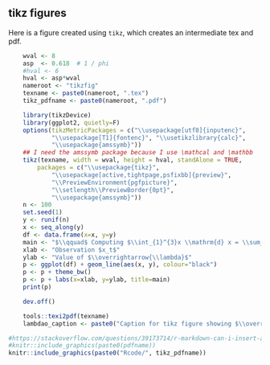 \clearpage

## tikz figures

Here is a figure created using `tikz`, which creates an intermediate tex and pdf.


```r
    wval <- 8
    asp  <- 0.618  # 1 / phi
    #hval <- 6
    hval <- asp*wval
    nameroot <- "tikzfig"
    texname <- paste0(nameroot, ".tex")
    tikz_pdfname <- paste0(nameroot, ".pdf")

    library(tikzDevice)
    library(ggplot2, quietly=F)
    options(tikzMetricPackages = c("\\usepackage[utf8]{inputenc}",
            "\\usepackage[T1]{fontenc}", "\\usetikzlibrary{calc}",
            "\\usepackage{amssymb}"))
    ## I need the amssymb package because I use \mathcal and \mathbb
    tikz(texname, width = wval, height = hval, standAlone = TRUE,
        packages = c("\\usepackage{tikz}",
            "\\usepackage[active,tightpage,psfixbb]{preview}",
            "\\PreviewEnvironment{pgfpicture}",
            "\\setlength\\PreviewBorder{0pt}",
            "\\usepackage{amssymb}"))
    n <- 100
    set.seed(1)
    y <- runif(n)
    x <- seq_along(y)
    df <- data.frame(x=x, y=y)
    main <- "$\\qquad$ Computing $\\int_{1}^{3}x \\mathrm{d} x = \\sum_{i=1}^{3} x_i$"
    xlab <- "Observation $x_t$"
    ylab <- "Value of $\\overrightarrow{\\lambda}$"
    p <- ggplot(df) + geom_line(aes(x, y), colour="black")
    p <- p + theme_bw()
    p <- p + labs(x=xlab, y=ylab, title=main)
    print(p)

    dev.off()

    tools::texi2pdf(texname)
    lambdao_caption <- paste0("Caption for tikz figure showing $\\overrightarrow{\\lambda}$, and with a sum $\\sum_{i=1}^{3} x_i$.")
```

```r
#https://stackoverflow.com/questions/39173714/r-markdown-can-i-insert-a-pdf-to-the-r-markdown-file-as-an-image
#knitr::include_graphics(paste0(pdfname))
knitr::include_graphics(paste0("Rcode/", tikz_pdfname))
```
